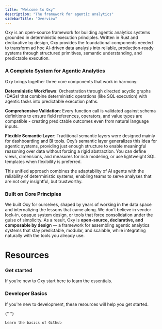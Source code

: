 ```yaml
---
title: "Welcome to Oxy"
description: "The framework for agentic analytics"
sidebarTitle: "Overview"
---
```


Oxy is an open-source framework for building agentic analytics systems grounded in deterministic execution principles. Written in Rust and declarative by design, Oxy provides the foundational components needed to transform ad hoc AI-driven data analysis into reliable, production-ready systems through structured primitives, semantic understanding, and predictable execution.

### **A Complete System for Agentic Analytics**

Oxy brings together three core components that work in harmony:

**Deterministic Workflows**: Orchestration through directed acyclic graphs (DAGs) that combine deterministic operations (like SQL execution) with agentic tasks into predictable execution paths.

**Comprehensive Validation**: Every function call is validated against schema definitions to ensure field references, operators, and value types are compatible - creating predictable outcomes even from natural language inputs.

**Flexible Semantic Layer**: Traditional semantic layers were designed mainly for dashboarding and BI tools. Oxy’s semantic layer generalizes this idea for agentic systems, providing just enough structure to enable meaningful reasoning over data without forcing a rigid abstraction. You can define views, dimensions, and measures for rich modeling, or use lightweight SQL templates when flexibility is preferred.

This unified approach combines the adaptability of AI agents with the reliability of deterministic systems, enabling teams to serve analyses that are not only insightful, but trustworthy.

### **Built on Core Principles**

We built Oxy for ourselves, shaped by years of working in the data space and internalizing the lessons that came along. We don’t believe in vendor lock-in, opaque system design, or tools that force consolidation under the guise of simplicity. As a result, Oxy is **open-source, declarative, and composable by design** — a framework for assembling agentic analytics systems that stay predictable, modular, and scalable, while integrating naturally with the tools you already use.

# Resources

### Get started

If you’re new to Oxy start here to learn the essentials.

<CardGroup cols={3}>
  <Card title="Quickstart" icon="rocket" href="/quickstart">
    
  </Card>
  <Card title="Basic Oxy commands" icon="command" href="/reference/oxy-commands">
    
  </Card>
</CardGroup>

### Developer Basics

If you're new to development, these resources will help you get started.

<CardGroup cols={3}>
  <Card title="CLI Shortcuts" icon="keyboard" href="/reference/cli-shortcuts">
    
  </Card>
  <Card title="Github Basics" icon="github" href="/basics/github">
    {" "}

    Learn the basics of Github
  </Card>
</CardGroup>